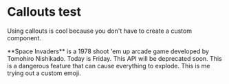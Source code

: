 
# Callouts test 

Using callouts is cool because you don't have to create a custom component.
 
<Callout emoji="👾">
  **Space Invaders** is a 1978 shoot 'em up arcade game developed by Tomohiro
  Nishikado.
</Callout>

<Callout type="info" emoji="ℹ️">
  Today is Friday.
</Callout>


<Callout type="warning" emoji="⚠️">
  This API will be deprecated soon.
</Callout>

 
<Callout type="error" emoji="️🚫">
  This is a dangerous feature that can cause everything to explode.
</Callout>

<Callout type="error" emoji="️❤️">
  This is me trying out a custom emoji.
</Callout>


